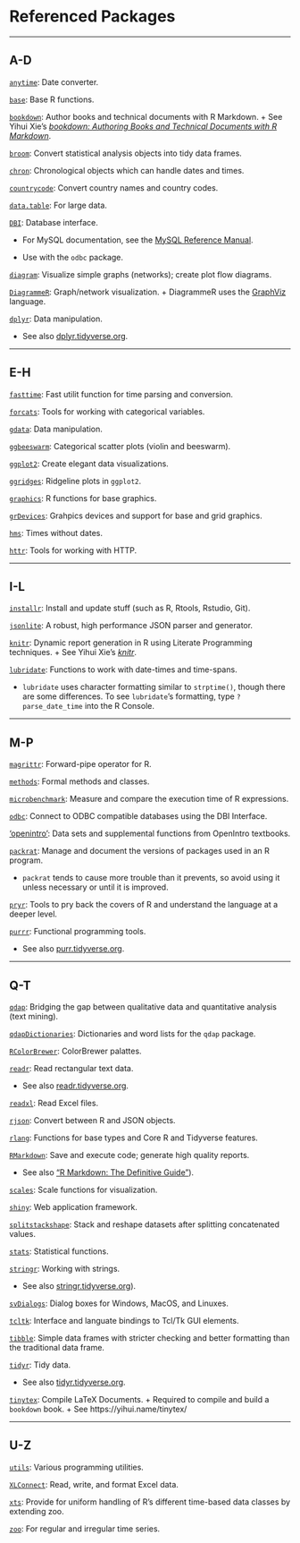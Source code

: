 # Referenced Packages
***
## A-D

[`anytime`](https://CRAN.R-project.org/package=anytime): Date converter.

[`base`](https://www.rdocumentation.org/packages/base/versions/3.5.1): Base R functions.

[`bookdown`](https://CRAN.R-project.org/package=bookdown): Author books and technical documents with R Markdown.
    + See Yihui Xie's [*bookdown: Authoring Books and Technical Documents with R Markdown*](https://bookdown.org/yihui/bookdown/).

[`broom`](https://CRAN.R-project.org/package=broom): Convert statistical analysis objects into tidy data frames.

[`chron`](https://CRAN.R-project.org/package=chron): Chronological objects which can handle dates and times.

[`countrycode`](https://CRAN.R-project.org/package=countrycode): Convert country names and country codes.

[`data.table`](https://CRAN.R-project.org/package=data.table): For large data.

[`DBI`](https://CRAN.R-project.org/package=DBI){#DBI}: Database interface.

* For MySQL documentation, see the [MySQL Reference Manual](https://dev.mysql.com/).
    
* Use with the `odbc` package.

[`diagram`](https://CRAN.R-project.org/package=diagram): Visualize simple graphs (networks); create plot flow diagrams.

[`DiagrammeR`](https://CRAN.R-project.org/package=DiagrammeR): Graph/network visualization.
    + DiagrammeR uses the [GraphViz](https://www.graphviz.org/) language.

[`dplyr`](https://CRAN.R-project.org/package=dplyr): Data manipulation.

* See also [dplyr.tidyverse.org](https://dplyr.tidyverse.org/).

***
## E-H

[`fasttime`](https://CRAN.R-project.org/package=fasttime): Fast utilit function for time parsing and conversion.

[`forcats`](https://CRAN.R-project.org/package=forcats): Tools for working with categorical variables.

[`gdata`](https://CRAN.R-project.org/package=gdata): Data manipulation.

[`ggbeeswarm`](https://CRAN.R-project.org/package=ggbeeswarm): Categorical scatter plots (violin and beeswarm).

[`ggplot2`](https://CRAN.R-project.org/package=ggplot2): Create elegant data visualizations.

[`ggridges`](https://CRAN.R-project.org/package=ggridges): Ridgeline plots in `ggplot2`.

[`graphics`](https://www.rdocumentation.org/packages/graphics/versions/3.5.1): R functions for base graphics.

[`grDevices`](https://www.rdocumentation.org/packages/grDevices/versions/3.5.2): Grahpics devices and support for base and grid graphics.

[`hms`](https://CRAN.R-project.org/package=hms): Times without dates.

[`httr`](https://CRAN.R-project.org/package=httr): Tools for working with HTTP.

***
## I-L

[`installr`](https://CRAN.R-project.org/package=installr): Install and update stuff (such as R, Rtools, Rstudio, Git).

[`jsonlite`](https://CRAN.R-project.org/package=jsonlite): A robust, high performance JSON parser and generator.

[`knitr`](https://CRAN.R-project.org/package=knitr): Dynamic report generation in R using Literate Programming techniques.
    + See Yihui Xie's [*knitr*](http://yihui.name/knitr/).

[`lubridate`](https://CRAN.R-project.org/package=lubridate): Functions to work with date-times and time-spans.

* `lubridate` uses character formatting similar to `strptime()`, though there are some differences. To see `lubridate`'s formatting, type `?parse_date_time` into the R Console.

***
## M-P

[`magrittr`](https://CRAN.R-project.org/package=magrittr): Forward-pipe operator for R.

[`methods`](https://www.rdocumentation.org/packages/methods/versions/3.5.1): Formal methods and classes.

[`microbenchmark`](https://CRAN.R-project.org/package=microbenchmark): Measure and compare the execution time of R expressions.

[`odbc`](https://CRAN.R-project.org/package=odbc): Connect to ODBC compatible databases using the DBI Interface.

['openintro'](https://CRAN.R-project.org/package=openintro): Data sets and supplemental functions from OpenIntro textbooks.

[`packrat`](https://CRAN.R-project.org/package=packrat): Manage and document the versions of packages used in an R program.

* `packrat` tends to cause more trouble than it prevents, so avoid using it unless necessary or until it is improved.

[`pryr`](https://CRAN.R-project.org/package=pryr): Tools to pry back the covers of R and understand the language at a deeper level.

[`purrr`](https://CRAN.R-project.org/package=purrr): Functional programming tools.

* See also [purr.tidyverse.org](https://purrr.tidyverse.org/).

***
## Q-T

[`qdap`](https://CRAN.R-project.org/package=qdap): Bridging the gap between qualitative data and quantitative analysis (text mining).

[`qdapDictionaries`](https://CRAN.R-project.org/package=qdapDictionaries): Dictionaries and word lists for the `qdap` package.

[`RColorBrewer`](https://CRAN.R-project.org/package=RColorBrewer): ColorBrewer palattes.

[`readr`](https://CRAN.R-project.org/package=readr): Read rectangular text data.

* See also [readr.tidyverse.org](https://readr.tidyverse.org/).

[`readxl`](https://CRAN.R-project.org/package=readxl): Read Excel files.

[`rjson`](https://CRAN.R-project.org/package=rjson): Convert between R and JSON objects.

[`rlang`](https://CRAN.R-project.org/package=rlang): Functions for base types and Core R and Tidyverse features.

[`RMarkdown`](https://CRAN.R-project.org/package=rmarkdown): Save and execute code; generate high quality reports.

  * See also ["R Markdown: The Definitive Guide"](https://bookdown.org/yihui/rmarkdown/)).

[`scales`](https://CRAN.R-project.org/package=scales): Scale functions for visualization.

[`shiny`](https://CRAN.R-project.org/package=shiny): Web application framework.

[`splitstackshape`]( https://CRAN.R-project.org/package=splitstackshape): Stack and reshape datasets after splitting concatenated values.

[`stats`](https://www.rdocumentation.org/packages/stats/versions/3.5.1): Statistical functions.

[`stringr`](https://CRAN.R-project.org/package=stringr): Working with strings.

* See also [stringr.tidyverse.org](https://stringr.tidyverse.org/)).

[`svDialogs`](https://CRAN.R-project.org/package=svDialogs): Dialog boxes for Windows, MacOS, and Linuxes.

[`tcltk`](https://www.rdocumentation.org/packages/tcltk/versions/3.5.2): Interface and languate bindings to Tcl/Tk GUI elements.

[`tibble`](https://CRAN.R-project.org/package=tibble): Simple data frames with stricter checking and better formatting than the traditional data frame.

[`tidyr`](https://CRAN.R-project.org/package=tidyr): Tidy data.

* See also [tidyr.tidyverse.org](https://tidyr.tidyverse.org/).

[`tinytex`](https://CRAN.R-project.org/package=tinytex): Compile LaTeX Documents.
  + Required to compile and build a `bookdown` book.
  + See https://yihui.name/tinytex/

***
## U-Z

[`utils`](https://CRAN.R-project.org/package=R.utils): Various programming utilities.

[`XLConnect`](https://CRAN.R-project.org/package=XLConnect): Read, write, and format Excel data.

[`xts`](https://CRAN.R-project.org/package=xts): Provide for uniform handling of R's different time-based data classes by extending zoo.

[`zoo`](https://CRAN.R-project.org/package=zoo): For regular and irregular time series.